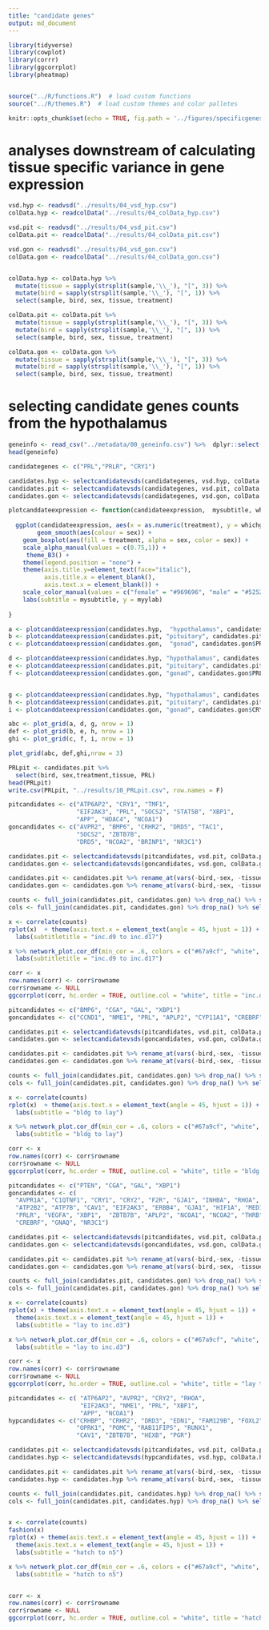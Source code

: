 ```yaml
---
title: "candidate genes"
output: md_document
---
```


```r
library(tidyverse)
library(cowplot)
library(corrr)
library(ggcorrplot)
library(pheatmap)


source("../R/functions.R")  # load custom functions 
source("../R/themes.R")  # load custom themes and color palletes

knitr::opts_chunk$set(echo = TRUE, fig.path = '../figures/specificgenes/')
```

# analyses downstream of calculating tissue specific variance in gene expression

```r
vsd.hyp <- readvsd("../results/04_vsd_hyp.csv")
colData.hyp <- readcolData("../results/04_colData_hyp.csv")

vsd.pit <- readvsd("../results/04_vsd_pit.csv")
colData.pit <- readcolData("../results/04_colData_pit.csv")

vsd.gon <- readvsd("../results/04_vsd_gon.csv")
colData.gon <- readcolData("../results/04_colData_gon.csv")


colData.hyp <- colData.hyp %>% 
  mutate(tissue = sapply(strsplit(sample,'\\_'), "[", 3)) %>%
  mutate(bird = sapply(strsplit(sample,'\\_'), "[", 1)) %>%
  select(sample, bird, sex, tissue, treatment)

colData.pit <- colData.pit %>%  
  mutate(tissue = sapply(strsplit(sample,'\\_'), "[", 3)) %>%
  mutate(bird = sapply(strsplit(sample,'\\_'), "[", 1)) %>%
  select(sample, bird, sex, tissue, treatment)

colData.gon <- colData.gon %>%  
  mutate(tissue = sapply(strsplit(sample,'\\_'), "[", 3)) %>%
  mutate(bird = sapply(strsplit(sample,'\\_'), "[", 1)) %>%
  select(sample, bird, sex, tissue, treatment)

```


# selecting candidate genes counts from the hypothalamus


```r
geneinfo <- read_csv("../metadata/00_geneinfo.csv") %>%  dplyr::select(Name, geneid, entrezid) %>% arrange(Name)
head(geneinfo)
```

```r
candidategenes <- c("PRL","PRLR", "CRY1")

candidates.hyp <- selectcandidatevsds(candidategenes, vsd.hyp, colData.hyp)
candidates.pit <- selectcandidatevsds(candidategenes, vsd.pit, colData.pit)
candidates.gon <- selectcandidatevsds(candidategenes, vsd.gon, colData.gon)

plotcanddateexpression <- function(candidateexpression,  mysubtitle, whichgene, myylab){
  
  ggplot(candidateexpression, aes(x = as.numeric(treatment), y = whichgene)) + 
        geom_smooth(aes(colour = sex)) +
    geom_boxplot(aes(fill = treatment, alpha = sex, color = sex)) + 
    scale_alpha_manual(values = c(0.75,1)) +
     theme_B3() +
    theme(legend.position = "none") +
    theme(axis.title.y=element_text(face="italic"),
          axis.title.x = element_blank(),
          axis.text.x = element_blank()) +
    scale_color_manual(values = c("female" = "#969696", "male" = "#525252")) +
    labs(subtitle = mysubtitle, y = myylab)
  
}

a <- plotcanddateexpression(candidates.hyp,  "hypothalamus", candidates.hyp$PRL, "PRL")
b <- plotcanddateexpression(candidates.pit, "pituitary", candidates.pit$PRL, "PRL")
c <- plotcanddateexpression(candidates.gon,  "gonad", candidates.gon$PRL, "PRL")

d <- plotcanddateexpression(candidates.hyp, "hypothalamus", candidates.hyp$PRLR, "PRLR")
e <- plotcanddateexpression(candidates.pit, "pituitary", candidates.pit$PRLR, "PRLR")
f <- plotcanddateexpression(candidates.gon, "gonad", candidates.gon$PRLR, "PRLR")


g <- plotcanddateexpression(candidates.hyp, "hypothalamus", candidates.hyp$CRY1, "CRY1")
h <- plotcanddateexpression(candidates.pit, "pituitary", candidates.pit$CRY1, "CRY1")
i <- plotcanddateexpression(candidates.gon, "gonad", candidates.gon$CRY1, "CRY1")

abc <- plot_grid(a, d, g, nrow = 1)
def <- plot_grid(b, e, h, nrow = 1)
ghi <- plot_grid(c, f, i, nrow = 1)

plot_grid(abc, def,ghi,nrow = 3)
```



```r
PRLpit <- candidates.pit %>%
  select(bird, sex,treatment,tissue, PRL)
head(PRLpit)
write.csv(PRLpit, "../results/10_PRLpit.csv", row.names = F)
```

```r
pitcandidates <- c("ATP6AP2", "CRY1", "TMF1",
                   "EIF2AK3", "PRL", "SOCS2", "STAT5B", "XBP1",
                   "APP", "HDAC4", "NCOA1")
goncandidates <- c("AVPR2", "BMP6", "CRHR2", "DRD5", "TAC1",
                   "SOCS2", "ZBTB7B",
                   "DRD5", "NCOA2", "BRINP1", "NR3C1")

candidates.pit <- selectcandidatevsds(pitcandidates, vsd.pit, colData.pit) %>% select(-sample) %>% filter(treatment %in% c("inc.d9", "inc.d17"))
candidates.gon <- selectcandidatevsds(goncandidates, vsd.gon, colData.gon) %>% select(-sample) %>% filter(treatment %in% c("inc.d9", "inc.d17"))

candidates.pit <- candidates.pit %>% rename_at(vars(-bird,-sex, -tissue, -treatment), function(x) paste0("pit_", x)) %>% select(-tissue)
candidates.gon <- candidates.gon %>% rename_at(vars(-bird,-sex, -tissue, -treatment), function(x) paste0("gon_", x)) %>% select(-tissue)

counts <- full_join(candidates.pit, candidates.gon) %>% drop_na() %>% select(-bird, -sex, -treatment)
cols <- full_join(candidates.pit, candidates.gon) %>% drop_na() %>% select(bird, sex, treatment)

x <- correlate(counts)
rplot(x)  + theme(axis.text.x = element_text(angle = 45, hjust = 1)) + 
  labs(subtitletitle = "inc.d9 to inc.d17")

x %>% network_plot.cor_df(min_cor = .6, colors = c("#67a9cf", "white", "#ef8a62")) + 
  labs(subtitletitle = "inc.d9 to inc.d17")

corr <- x
row.names(corr) <- corr$rowname 
corr$rowname <- NULL
ggcorrplot(corr, hc.order = TRUE, outline.col = "white", title = "inc.d9 to inc.d17")
```


```r
pitcandidates <- c("BMP6", "CGA", "GAL", "XBP1")
goncandidates <- c("CCND1", "NME1", "PRL", "APLP2", "CYP11A1", "CREBRF", "DBH")

candidates.pit <- selectcandidatevsds(pitcandidates, vsd.pit, colData.pit) %>% select(-sample) %>% filter(treatment %in% c("bldg", "lay"))
candidates.gon <- selectcandidatevsds(goncandidates, vsd.gon, colData.gon) %>% select(-sample) %>% filter(treatment %in% c("bldg", "lay"))

candidates.pit <- candidates.pit %>% rename_at(vars(-bird,-sex, -tissue, -treatment), function(x) paste0("pit_", x)) %>% select(-tissue)
candidates.gon <- candidates.gon %>% rename_at(vars(-bird,-sex, -tissue, -treatment), function(x) paste0("gon_", x)) %>% select(-tissue)

counts <- full_join(candidates.pit, candidates.gon) %>% drop_na() %>% select(-bird, -sex, -treatment)
cols <- full_join(candidates.pit, candidates.gon) %>% drop_na() %>% select(bird, sex, treatment)

x <- correlate(counts)
rplot(x)  + theme(axis.text.x = element_text(angle = 45, hjust = 1)) + 
  labs(subtitle = "bldg to lay")

x %>% network_plot.cor_df(min_cor = .6, colors = c("#67a9cf", "white", "#ef8a62")) + 
  labs(subtitle = "bldg to lay")

corr <- x
row.names(corr) <- corr$rowname 
corr$rowname <- NULL
ggcorrplot(corr, hc.order = TRUE, outline.col = "white", title = "bldg to lay")
```




```r
pitcandidates <- c("PTEN", "CGA", "GAL", "XBP1")
goncandidates <- c(
  "AVPR1A", "C1QTNF1", "CRY1", "CRY2", "F2R", "GJA1", "INHBA", "RHOA", "SMAD4",
  "ATP2B2", "ATP7B", "CAV1", "EIF2AK3", "ERBB4", "GJA1", "HIF1A", "MED1", "NME1", 
  "PRLR", "VEGFA", "XBP1",  "ZBTB7B", "APLP2", "NCOA1", "NCOA2", "THRB",
  "CREBRF", "GNAQ", "NR3C1")

candidates.pit <- selectcandidatevsds(pitcandidates, vsd.pit, colData.pit) %>% select(-sample) %>% filter(treatment %in% c("inc.d3", "lay"))
candidates.gon <- selectcandidatevsds(goncandidates, vsd.gon, colData.gon) %>% select(-sample) %>% filter(treatment %in% c("inc.d3", "lay"))

candidates.pit <- candidates.pit %>% rename_at(vars(-bird,-sex, -tissue, -treatment), function(x) paste0("pit_", x)) %>% select(-tissue)
candidates.gon <- candidates.gon %>% rename_at(vars(-bird,-sex, -tissue, -treatment), function(x) paste0("gon_", x)) %>% select(-tissue)

counts <- full_join(candidates.pit, candidates.gon) %>% drop_na() %>% select(-bird, -sex, -treatment)
cols <- full_join(candidates.pit, candidates.gon) %>% drop_na() %>% select(bird, sex, treatment)

x <- correlate(counts)
rplot(x) + theme(axis.text.x = element_text(angle = 45, hjust = 1)) + 
  theme(axis.text.x = element_text(angle = 45, hjust = 1)) + 
  labs(subtitle = "lay to inc.d3")

x %>% network_plot.cor_df(min_cor = .6, colors = c("#67a9cf", "white", "#ef8a62"))  + 
  labs(subtitle = "lay to inc.d3")

corr <- x
row.names(corr) <- corr$rowname 
corr$rowname <- NULL
ggcorrplot(corr, hc.order = TRUE, outline.col = "white", title = "lay to inc.d3")
```

```r
pitcandidates <- c( "ATP6AP2", "AVPR2", "CRY2", "RHOA", 
                    "EIF2AK3", "NME1", "PRL", "XBP1",
                    "APP", "NCOA1")
hypcandidates <- c("CRHBP", "CRHR2", "DRD3", "EDN1", "FAM129B", "FOXL2", "KRAS",
                   "OPRK1", "POMC", "RAB11FIP5", "RUNX1",
                   "CAV1", "ZBTB7B", "HEXB", "PGR")

candidates.pit <- selectcandidatevsds(pitcandidates, vsd.pit, colData.pit) %>% select(-sample) %>% filter(treatment %in% c("hatch", "n5"))
candidates.hyp <- selectcandidatevsds(hypcandidates, vsd.hyp, colData.hyp) %>% select(-sample) %>% filter(treatment %in% c("hatch", "n5"))

candidates.pit <- candidates.pit %>% rename_at(vars(-bird,-sex, -tissue, -treatment), function(x) paste0("pit_", x)) %>% select(-tissue)
candidates.hyp <- candidates.hyp %>% rename_at(vars(-bird,-sex, -tissue, -treatment), function(x) paste0("hyp_", x)) %>% select(-tissue)

counts <- full_join(candidates.pit, candidates.hyp) %>% drop_na() %>% select(-bird, -sex, -treatment)
cols <- full_join(candidates.pit, candidates.hyp) %>% drop_na() %>% select(bird, sex, treatment)


x <- correlate(counts)
fashion(x)
rplot(x) + theme(axis.text.x = element_text(angle = 45, hjust = 1)) + 
  theme(axis.text.x = element_text(angle = 45, hjust = 1)) + 
  labs(subtitle = "hatch to n5")

x %>% network_plot.cor_df(min_cor = .6, colors = c("#67a9cf", "white", "#ef8a62"))  + 
  labs(subtitle = "hatch to n5")


corr <- x
row.names(corr) <- corr$rowname 
corr$rowname <- NULL
ggcorrplot(corr, hc.order = TRUE, outline.col = "white", title = "hatch to n5")
```

